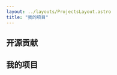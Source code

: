 ```yaml
---
layout: ../layouts/ProjectsLayout.astro
title: "我的项目"
---
```



## 开源贡献

 <CardGrid>
    <LinkCard
      href="https://github.com/withastro/astro"
      title="Astro"
      description="为内容驱动网站而生的 Web 框架 — 构建快速的内容网站、强大的 Web 应用、动态服务器 API 以及介于之间的一切。"
    />
    <LinkCard
      href="https://github.com/withastro/starlight"
      title="StarLight"
      description="🌟 基于 Astro 文档站点生成器。使用 Astro 构建美观、可访问、高性能的文档网站。"
    />
    <LinkCard
      href="https://github.com/withastro/docs"
      title="Astro Docs"
      description="这里是 Astro 的文档网站，使用 StarLight 构建。"
    />
    <LinkCard
      href="https://github.com/denoland/deno"
      title="Deno"
      description="现代化 JavaScript 和 TypeScript 运行时。"
    />
  </CardGrid>

## 我的项目

  <CardGrid>
    <LinkCard
      href="https://github.com/liruifengv/daily-poetry-image"
      title="daily-poetry-image"
      description="每天一句中国古诗词，生成 AI 图片 Powered by Bing DALL-E-3。"
    />
    <LinkCard
      href="https://github.com/liruifengv/liruifengv.com"
      title="liruifengv.com"
      description="本网站，我的博客，使用 Astro 构建。"
    />
    <LinkCard
      href="https://github.com/liruifengv/create-lint-config"
      title="create-lint-config"
      description="一个一键创建所有的 lint 配置的 CLI 命令行工具。"
    />
    <LinkCard
      href="https://github.com/liruifengv/todo-rs"
      title="todo-rs"
      description="Rust 开发的命令行 TODO LIST。"
    />
    <LinkCard
      href="https://github.com/liruifengv/promise-modal"
      title="promise-modal"
      description="promise-modal 是一个把 React Modal 组件创建到 body 根目录并且 Promise 函数式调用的库。"
    />
  </CardGrid>

